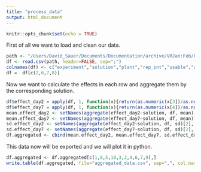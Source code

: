 ```yaml
---
title: "process_data"
output: html_document
---
```


```r
knitr::opts_chunk$set(echo = TRUE)
```

First of all we want to load and clean our data.

```r
path <- "/Users/David_Sauer/Documents/Documentation/archive/VRJan:Feb/DERL.csv"
df <- read.csv(path, header=FALSE, sep=";")
colnames(df) <- c("experiment","solution","plant","rep_int","usable","appl","day2","day7","biomass","note","rep_ext")
df =  df[c(2,6,7,8)]
```

Now we want to calculate the effects in each row and aggregate them by the corresponding solution.

```r
df$effect_day2 = apply(df, 1, function(x){return(as.numeric(x[3])/as.numeric(x[2]))})
df$effect_day7 = apply(df, 1, function(x){return(as.numeric(x[4])/as.numeric(x[2]))})
mean.effect_day2 <- setNames(aggregate(effect_day2~solution, df, mean), c("solution", "mean.effect_day2"))
mean.effect_day7 <- setNames(aggregate(effect_day7~solution, df, mean)[2], "mean.effect_day7")
sd.effect_day2 <- setNames(aggregate(effect_day2~solution, df, sd)[2], "sd.effect_day2")
sd.effect_day7 <- setNames(aggregate(effect_day7~solution, df, sd)[2], "sd.effect_day7")
df.aggregated <- cbind(mean.effect_day2, mean.effect_day7, sd.effect_day2, sd.effect_day7)
```

This data now will be exported and we will plot it in python.

```r
df.aggregated <- df.aggregated[c(1,8,5,10,3,2,4,6,7,9),]
write.table(df.aggregated, file="aggregated_data.csv", sep=",", col.names = FALSE, row.names = FALSE)
```


